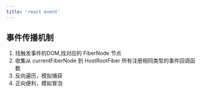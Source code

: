 ```yaml
---
title: 'react event'
---
```


## 事件传播机制

1. 找触发事件的DOM,找对应的 FiberNode 节点
2. 收集从 currentFiberNode 到 HostRootFiber 所有注册相同类型的事件回调函数
3. 反向遍历，模拟捕获
4. 正向便利，模拟冒泡
